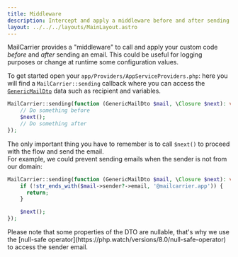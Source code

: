 ```yaml
---
title: Middleware
description: Intercept and apply a middleware before and after sending a mail 
layout: ../../../layouts/MainLayout.astro
---
```


MailCarrier provides a "middleware" to call and apply your custom code *before* and *after* sending an email. This could be useful for logging purposes or change at runtime some configuration values.  

To get started open your `app/Providers/AppServiceProviders.php`: here you will find a `MailCarrier::sending` callback where you can access the [`GenericMailDto`](https://github.com/mailcarrierapp/mailcarrier/blob/master/src/Dto/GenericMailDto.php) data such as recipient and variables.

```php
MailCarrier::sending(function (GenericMailDto $mail, \Closure $next): void {
    // Do something before
    $next();
    // Do something after
});
```

The only important thing you have to remember is to call `$next()` to proceed with the flow and send the email.  
For example, we could prevent sending emails when the sender is not from our domain:

```php
MailCarrier::sending(function (GenericMailDto $mail, \Closure $next): void {
    if (!str_ends_with($mail->sender?->email, '@mailcarrier.app')) {
      return;
    }

    $next();
});
```

<Aside type="note" title="Nullable properties">
Please note that some properties of the DTO are nullable, that's why we use the [null-safe operator](https://php.watch/versions/8.0/null-safe-operator) to access the sender email.
</Aside>